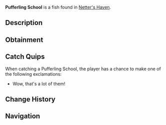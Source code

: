 {{FishInfobox
|image          = Pufferling School.png
|rarity         = Rare
|sea            = Second Sea
|location       = [[Netter's Haven]]
|sublocation    = 
|sources        = Fishing Net
|radar_location = 
|xp             = 1800
|weather        = Clear
|time           = Night
|season         = Summer, Autumn
|bait           = 
|base_weight    = 57
|base_value     = 2500
|weight_range   = 38
|base_chance    = 30
|base_resil     = 35
}}
'''Pufferling School''' is a {{Rarity|Rare}} fish found in [[Netter's Haven]].

== Description ==
{{Description|A school of awesome fish!|Bestiary Entry}}

== Obtainment ==
{{Description|Caught in oceans using a net.|Bestiary Hint}}

== Catch Quips ==
When catching a Pufferling School, the player has a chance to make one of the following exclamations:
* Wow, that's a lot of them!

== Change History ==
{{Change History|{{subst:Current Version}}}}

== Navigation ==
{{Fish Navbox|Netter's Haven}}